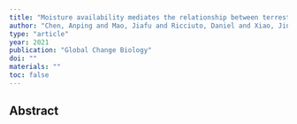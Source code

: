 ```yaml
---
title: "Moisture availability mediates the relationship between terrestrial gross primary production and solar-induced chlorophyll fluorescence: Insights from global-scale variations"
author: "Chen, Anping and Mao, Jiafu and Ricciuto, Daniel and Xiao, Jingfeng and Frankenberg, Christian and Li, Xing and Thornton, Peter E and Gu, Lianhong and Knapp, Alan K"
type: "article"
year: 2021
publication: "Global Change Biology"
doi: ""
materials: ""
toc: false
---
```


## Abstract


